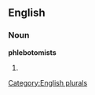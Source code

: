 ==English==

===Noun===
'''phlebotomists'''

# {{plural of|[[phlebotomist]]}}

[[Category:English plurals]]